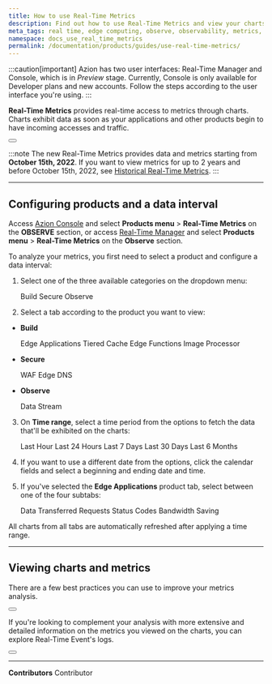 ```yaml
---
title: How to use Real-Time Metrics
description: Find out how to use Real-Time Metrics and view your charts on Azion.
meta_tags: real time, edge computing, observe, observability, metrics, data, events, security
namespace: docs_use_real_time_metrics
permalink: /documentation/products/guides/use-real-time-metrics/
---
```



:::caution[important]
Azion has two user interfaces: Real-Time Manager and Console, which is in *Preview* stage. Currently, Console is only available for Developer plans and new accounts. Follow the steps according to the user interface you're using.
:::

**Real-Time Metrics** provides real-time access to metrics through charts. Charts exhibit data as soon as your applications and other products begin to have incoming accesses and traffic.

<Button href="/en/documentation/products/observe/real-time-metrics/" text="go to Real-Time Metrics reference" variant="secondary"></Button>

:::note
The new Real-Time Metrics provides data and metrics starting from **October 15th, 2022**. If you want to view metrics for up to 2 years and before October 15th, 2022, see [Historical Real-Time Metrics](/en/documentation/products/observe/historical-real-time-metrics/).
:::

---

## Configuring products and a data interval

Access [Azion Console](https://console.azion.com/) and select **Products menu** > **Real-Time Metrics** on the **OBSERVE** section, or access [Real-Time Manager](https://manager.azion.com/) and select **Products menu** > **Real-Time Metrics** on the **Observe** section.

To analyze your metrics, you first need to select a product and configure a data interval:

1. Select one of the three available categories on the dropdown menu:

    <Badge>Build</Badge> <Badge>Secure</Badge> <Badge>Observe</Badge>

2. Select a tab according to the product you want to view:

-  **Build**

    <Badge>Edge Applications</Badge> <Badge>Tiered Cache</Badge> <Badge>Edge Functions</Badge> <Badge>Image Processor</Badge>

- **Secure**

    <Badge>WAF</Badge> <Badge>Edge DNS</Badge>

- **Observe**

    <Badge>Data Stream</Badge>

3. On **Time range**, select a time period from the options to fetch the data that'll be exhibited on the charts:

    <Badge>Last Hour</Badge> <Badge>Last 24 Hours</Badge> <Badge>Last 7 Days</Badge> <Badge>Last 30 Days</Badge> <Badge>Last 6 Months</Badge>

4. If you want to use a different date from the options, click the calendar fields and select a beginning and ending date and time.
5. If you've selected the **Edge Applications** product tab, select between one of the four subtabs:

    <Badge>Data Transferred</Badge> <Badge>Requests</Badge> <Badge>Status Codes</Badge> <Badge>Bandwidth Saving</Badge>

All charts from all tabs are automatically refreshed after applying a time range.

---

## Viewing charts and metrics

There are a few best practices you can use to improve your metrics analysis.

<Button href="/en/documentation/products/guides/observe/analyze-metrics/" text="go to analyze metrics guide" variant="secondary" target="_blank"></Button>

If you're looking to complement your analysis with more extensive and detailed information on the metrics you viewed on the charts, you can explore Real-Time Event's logs.

<Button href="/en/documentation/products/observe/real-time-events/" text="go to Real-Time Events reference" variant="secondary"></Button>


---


**Contributors** <ContributorList>Contributor</ContributorList>
